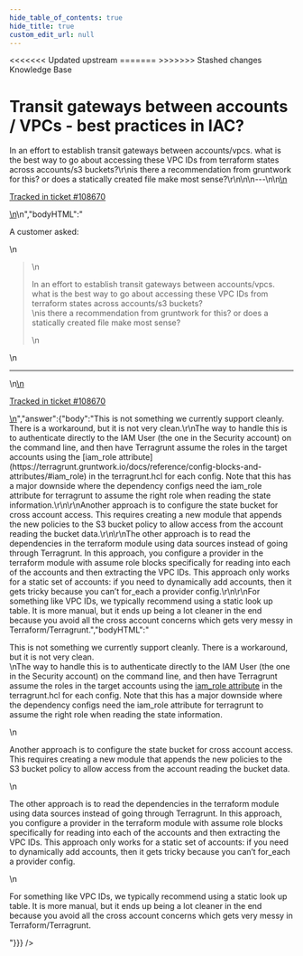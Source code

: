 ```yaml
---
hide_table_of_contents: true
hide_title: true
custom_edit_url: null
---
```



<head>
<<<<<<< Updated upstream
  <link rel="canonical" href="https://github.com/tnn-tnn-tnn-tnn-tnn-gruntwork-io/knowledge-base/discussions/438" />
=======
  <link rel="canonical" href="https://github.com/tnn-gruntwork-io/knowledge-base/discussions/438" />
>>>>>>> Stashed changes
</head>

<CenterLayout>
<span className="searchCategory">Knowledge Base</span>
<h1>Transit gateways between accounts / VPCs - best practices in IAC?</h1>
<GitHub discussion={{"id":"D_kwDOF8slf84APp3B","number":438,"author":{"login":"zackproser"},"title":"Transit gateways between accounts / VPCs - best practices in IAC?","body":"\nA customer asked: \r\n> In an effort to establish transit gateways between accounts/vpcs. what is the best way to go about accessing these VPC IDs from terraform states across accounts/s3 buckets?\r\nis there a recommendation from gruntwork for this? or does a statically created file make most sense?\r\n\n\n---\n\n<ins datetime=\"2022-05-27T17:10:48Z\">\n  <p><a href=\"https://support.gruntwork.io/hc/requests/108670\">Tracked in ticket #108670</a></p>\n</ins>\n","bodyHTML":"<p dir=\"auto\">A customer asked:</p>\n<blockquote>\n<p dir=\"auto\">In an effort to establish transit gateways between accounts/vpcs. what is the best way to go about accessing these VPC IDs from terraform states across accounts/s3 buckets?<br>\nis there a recommendation from gruntwork for this? or does a statically created file make most sense?</p>\n</blockquote>\n<hr>\n<ins datetime=\"2022-05-27T17:10:48Z\">\n  <p dir=\"auto\"><a href=\"https://support.gruntwork.io/hc/requests/108670\" rel=\"nofollow\">Tracked in ticket #108670</a></p>\n</ins>","answer":{"body":"This is not something we currently support cleanly. There is a workaround, but it is not very clean.\r\nThe way to handle this is to authenticate directly to the IAM User (the one in the Security account) on the command line, and then have Terragrunt assume the roles in the target accounts using the [iam_role attribute](https://terragrunt.gruntwork.io/docs/reference/config-blocks-and-attributes/#iam_role) in the terragrunt.hcl for each config. Note that this has a major downside where the dependency configs need the iam_role attribute for terragrunt to assume the right role when reading the state information.\r\n\r\nAnother approach is to configure the state bucket for cross account access. This requires creating a new module that appends the new policies to the S3 bucket policy to allow access from the account reading the bucket data.\r\n\r\nThe other approach is to read the dependencies in the terraform module using data sources instead of going through Terragrunt. In this approach, you configure a provider in the terraform module with assume role blocks specifically for reading into each of the accounts and then extracting the VPC IDs. This approach only works for a static set of accounts: if you need to dynamically add accounts, then it gets tricky because you can’t for_each a provider config.\r\n\r\nFor something like VPC IDs, we typically recommend using a static look up table. It is more manual, but it ends up being a lot cleaner in the end because you avoid all the cross account concerns which gets very messy in Terraform/Terragrunt.","bodyHTML":"<p dir=\"auto\">This is not something we currently support cleanly. There is a workaround, but it is not very clean.<br>\nThe way to handle this is to authenticate directly to the IAM User (the one in the Security account) on the command line, and then have Terragrunt assume the roles in the target accounts using the <a href=\"https://terragrunt.gruntwork.io/docs/reference/config-blocks-and-attributes/#iam_role\" rel=\"nofollow\">iam_role attribute</a> in the terragrunt.hcl for each config. Note that this has a major downside where the dependency configs need the iam_role attribute for terragrunt to assume the right role when reading the state information.</p>\n<p dir=\"auto\">Another approach is to configure the state bucket for cross account access. This requires creating a new module that appends the new policies to the S3 bucket policy to allow access from the account reading the bucket data.</p>\n<p dir=\"auto\">The other approach is to read the dependencies in the terraform module using data sources instead of going through Terragrunt. In this approach, you configure a provider in the terraform module with assume role blocks specifically for reading into each of the accounts and then extracting the VPC IDs. This approach only works for a static set of accounts: if you need to dynamically add accounts, then it gets tricky because you can’t for_each a provider config.</p>\n<p dir=\"auto\">For something like VPC IDs, we typically recommend using a static look up table. It is more manual, but it ends up being a lot cleaner in the end because you avoid all the cross account concerns which gets very messy in Terraform/Terragrunt.</p>"}}} />

</CenterLayout>
  

<!-- ##DOCS-SOURCER-START
{
  "sourcePlugin": "github-discussions",
  "hash": "151b89f2f06f4106f74ca1eff2629c4c"
}
##DOCS-SOURCER-END -->
